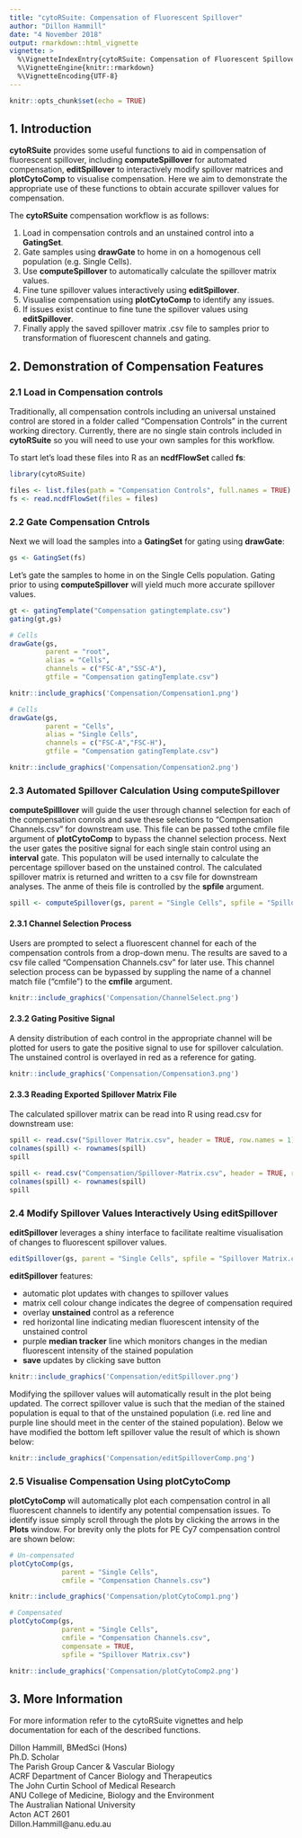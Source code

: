```yaml
---
title: "cytoRSuite: Compensation of Fluorescent Spillover"
author: "Dillon Hammill"
date: "4 November 2018"
output: rmarkdown::html_vignette
vignette: >
  %\VignetteIndexEntry{cytoRSuite: Compensation of Fluorescent Spillover}
  %\VignetteEngine{knitr::rmarkdown}
  %\VignetteEncoding{UTF-8}
---
```


```r
knitr::opts_chunk$set(echo = TRUE)
```

## 1. **Introduction**

**cytoRSuite** provides some useful functions to aid in compensation of fluorescent spillover, including **computeSpillover** for automated compensation, **editSpillover** to interactively modify spillover matrices and **plotCytoComp** to visualise compensation. Here we aim to demonstrate the appropriate use of these functions to obtain accurate spillover values for compensation.

The **cytoRSuite** compensation workflow is as follows:

1. Load in compensation controls and an unstained control into a **GatingSet**.
2. Gate samples using **drawGate** to home in on a homogenous cell population (e.g. Single Cells).
3. Use **computeSpillover** to automatically calculate the spillover matrix values.
4. Fine tune spillover values interactively using **editSpillover**.
5. Visualise compensation using **plotCytoComp** to identify any issues.
6. If issues exist continue to fine tune the spillover values using **editSpillover**.
7. Finally apply the saved spillover matrix .csv file to samples prior to transformation of fluorescent channels and gating.

## 2. Demonstration of Compensation Features

### 2.1 Load in Compensation controls

Traditionally, all compensation controls including an universal unstained control are stored in a folder called "Compensation Controls" in the current working directory. Currently, there are no single stain controls included in **cytoRSuite** so you will need to use your own samples for this workflow.

To start let's load these files into R as an **ncdfFlowSet** called **fs**:
```r
library(cytoRSuite)

files <- list.files(path = "Compensation Controls", full.names = TRUE)
fs <- read.ncdfFlowSet(files = files)
```

### 2.2 Gate Compensation Cntrols

Next we will load the samples into a **GatingSet** for gating using **drawGate**:
```r
gs <- GatingSet(fs)
```

Let's gate the samples to home in on the Single Cells population. Gating prior to using **computeSpillover** will yield much more accurate spillover values.

```r
gt <- gatingTemplate("Compensation gatingtemplate.csv")
gating(gt,gs)
```

```r
# Cells
drawGate(gs,
         parent = "root",
         alias = "Cells",
         channels = c("FSC-A","SSC-A"),
         gtfile = "Compensation gatingTemplate.csv")
```

```r
knitr::include_graphics('Compensation/Compensation1.png')
```

```r
# Cells
drawGate(gs,
         parent = "Cells",
         alias = "Single Cells",
         channels = c("FSC-A","FSC-H"),
         gtfile = "Compensation gatingTemplate.csv")
```

```r
knitr::include_graphics('Compensation/Compensation2.png')
```

### 2.3 Automated Spillover Calculation Using **computeSpillover**

**computeSpilllover** will guide the user through channel selection for each of the compensation conrols and save these selections to "Compensation Channels.csv" for downstream use. This file can be passed tothe cmfile file argument of **plotCytoComp** to bypass the channel selection process. Next the user gates the positive signal for each single stain control using an **interval** gate. This populaton will be used internally to calculate the percentage spillover based on the unstained control. The calculated spillover matrix is returned and written to a csv file for downstream analyses. The anme of theis file is controlled by the **spfile** argument.

```r
spill <- computeSpillover(gs, parent = "Single Cells", spfile = "Spillover Matrix.csv")
```

#### 2.3.1 Channel Selection Process

Users are prompted to select a fluorescent channel for each of the compensation controls from a drop-down menu. The results are saved to a csv file called "Compensation Channels.csv" for later use. This channel selection process can be bypassed by suppling the name of a channel match file ("cmfile") to the **cmfile** argument.

```r
knitr::include_graphics('Compensation/ChannelSelect.png')
```

#### 2.3.2 Gating Positive Signal

A density distribution of each control in the appropriate channel will be plotted for users to gate the positive signal to use for spillover calculation. The unstained control is overlayed in red as a reference for gating.

```r
knitr::include_graphics('Compensation/Compensation3.png')
```

#### 2.3.3 Reading Exported Spillover Matrix File

The calculated spillover matrix can be read into R using read.csv for downstream use:
```r
spill <- read.csv("Spillover Matrix.csv", header = TRUE, row.names = 1)
colnames(spill) <- rownames(spill)
spill
```

```r
spill <- read.csv("Compensation/Spillover-Matrix.csv", header = TRUE, row.names = 1)
colnames(spill) <- rownames(spill)
spill
```

### 2.4 Modify Spillover Values Interactively Using **editSpillover**

**editSpillover** leverages a shiny interface to facilitate realtime visualisation of changes to fluorescent spillover values. 

```r
editSpillover(gs, parent = "Single Cells", spfile = "Spillover Matrix.csv")
```

**editSpillover** features:

- automatic plot updates with changes to spillover values
- matrix cell colour change indicates the degree of compensation required
- overlay **unstained** control as a reference
- red horizontal line indicating median fluorescent intensity of the unstained control
- purple **median tracker** line which monitors changes in the median fluorescent intensity of the stained population
- **save** updates by clicking save button

```r
knitr::include_graphics('Compensation/editSpillover.png')
```

Modifying the spillover values will automatically result in the plot being updated. The correct spillover value is such that the median of the stained population is equal to that of the unstained population (i.e. red line and purple line should meet in the center of the stained population). Below we have modified the bottom left spillover value the result of which is shown below:

```r
knitr::include_graphics('Compensation/editSpilloverComp.png')
```

### 2.5 Visualise Compensation Using **plotCytoComp**

**plotCytoComp** will automatically plot each compensation control in all fluorescent channels to identify any potential compensation issues. To identify issue simply scroll through the plots by clicking the arrows in the **Plots** window. For brevity only the plots for PE Cy7 compensation control are shown below:

```r
# Un-compensated
plotCytoComp(gs, 
             parent = "Single Cells", 
             cmfile = "Compensation Channels.csv")
```

```r
knitr::include_graphics('Compensation/plotCytoComp1.png')
```

```r
# Compensated
plotCytoComp(gs, 
             parent = "Single Cells", 
             cmfile = "Compensation Channels.csv",
             compensate = TRUE,
             spfile = "Spillover Matrix.csv")
```

```r
knitr::include_graphics('Compensation/plotCytoComp2.png')
```

## 3. More Information

For more information refer to the cytoRSuite vignettes and help documentation for each of the described functions.

Dillon Hammill, BMedSci (Hons)
<br /> Ph.D. Scholar
<br /> The Parish Group Cancer & Vascular Biology
<br /> ACRF Department of Cancer Biology and Therapeutics
<br /> The John Curtin School of Medical Research
<br /> ANU College of Medicine, Biology and the Environment
<br /> The Australian National University
<br /> Acton ACT 2601
<br /> Dillon.Hammill@anu.edu.au

